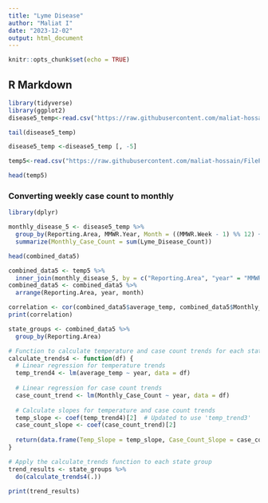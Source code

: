 ---
title: "Lyme Disease"
author: "Maliat I"
date: "2023-12-02"
output: html_document
---

```{r setup, include=FALSE}
knitr::opts_chunk$set(echo = TRUE)
```

## R Markdown

```{r}
library(tidyverse)
library(ggplot2)
disease5_temp<-read.csv("https://raw.githubusercontent.com/maliat-hossain/FileProcessing/main/lymedisease_combined")
```

```{r}
tail(disease5_temp)
```
```{r}
disease5_temp <-disease5_temp [, -5]
```


```{r}
temp5<-read.csv("https://raw.githubusercontent.com/maliat-hossain/FileProcessing/main/temo%20201-2016.csv")
```

```{r}
head(temp5)
```
### Converting weekly case count to monthly
```{r}
library(dplyr)

monthly_disease_5 <- disease5_temp %>%
  group_by(Reporting.Area, MMWR.Year, Month = ((MMWR.Week - 1) %% 12) + 1) %>%
  summarize(Monthly_Case_Count = sum(Lyme_Disease_Count))


```
```{r}
head(combined_data5)
```


```{r}
combined_data5 <- temp5 %>%
  inner_join(monthly_disease_5, by = c("Reporting.Area", "year" = "MMWR.Year", "month" = "Month"))
combined_data5 <- combined_data5 %>%
  arrange(Reporting.Area, year, month)
```

```{r}
correlation <- cor(combined_data5$average_temp, combined_data5$Monthly_Case_Count, use = "complete.obs")
print(correlation)
```
```{r}
state_groups <- combined_data5 %>%
  group_by(Reporting.Area)

# Function to calculate temperature and case count trends for each state
calculate_trends4 <- function(df) {
  # Linear regression for temperature trends
  temp_trend4 <- lm(average_temp ~ year, data = df)  
  
  # Linear regression for case count trends
  case_count_trend <- lm(Monthly_Case_Count ~ year, data = df)
  
  # Calculate slopes for temperature and case count trends
  temp_slope <- coef(temp_trend4)[2]  # Updated to use 'temp_trend3'
  case_count_slope <- coef(case_count_trend)[2]
  
  return(data.frame(Temp_Slope = temp_slope, Case_Count_Slope = case_count_slope))
}

# Apply the calculate_trends function to each state group
trend_results <- state_groups %>%
  do(calculate_trends4(.))
```

```{r}
print(trend_results)
```

